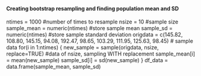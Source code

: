 
#### Creating bootstrap resampling and finding population mean and SD

ntimes = 1000  #number of times to resample
nsize = 10     #sample size
sample_mean = numeric(ntimes)  #store sample mean
sample_sd = numeric(ntimes)    #store sample standard deviation
origdata = c(145.82,  108.80, 145.15, 94.08,  192.47, 98.65,  103.29, 111.95, 125.63, 98.45) # sample data
for(i in 1:ntimes)
{   new_sample = sample(origdata, nsize, replace=TRUE)  #data of nsize, sampling WITH replacement
    sample_mean[i] = mean(new_sample)
        sample_sd[i] = sd(new_sample) 
}
df_data = data.frame(sample_mean, sample_sd)
